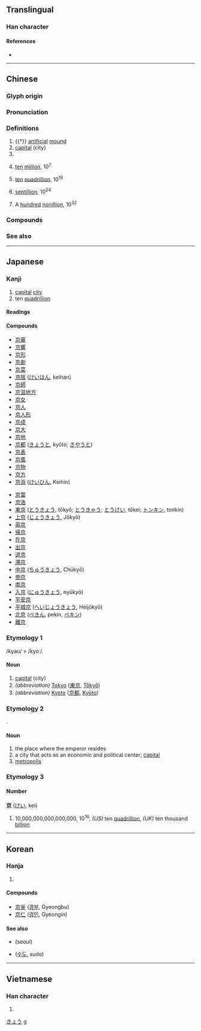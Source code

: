 {{also|亰}}
{{character info/new}}
<!-- may be replaced by zh-forms -->
==Translingual==
{{stroke order|strokes=8}}

===Han character===
{{Han char|rn=8|rad=亠|as=06|sn=8|four=00906|canj=YRF|ids=⿳亠口小}}

====References====
* {{Han ref|kx=0088.190|dkj=00299|dj=0187.110|hdz=10284.060|uh=4EAC|ud=20140|bh=A8CA|bd=43210}}

----

==Chinese==
{{zh-forms|alt=亰}}

===Glyph origin===
{{Han etym}}

===Pronunciation===
{{zh-pron
|m=jīng
|c=ging1
|h=pfs=kîn
|md=gĭng
|mn=kiaⁿ/keng
|mn_note=kiaⁿ - vernacular; keng - literary
|mn-t=gian1
|w=1jin
|mc=y
|oc=y
|ma=y
|cat=n,num
}}

===Definitions===
{{zh-hanzi}}

# {{†}} [[artificial]] [[mound]]
# [[capital]] (city)
# {{zh-short|北京|Beijing}}
# {{lb|zh|obsolete}} [[ten]] [[million]], 10<sup>7</sup>
# {{lb|zh|obsolete}} [[ten]] [[quadrillion]], 10<sup>16</sup>
# {{lb|zh|obsolete}} [[septillion]], 10<sup>24</sup>
# {{lb|zh|obsolete}} A [[hundred]] [[nonillion]], 10<sup>32</sup>

===Compounds===
{{zh-der|京白|京白梨|京菜|京城|東京|京都|京二胡|京官|京胡|京華|京劇|京派|京腔|京師|京味|京味兒|京戲|京韻大鼓|京族|京津大鼓|北京時間|京債|京花子|京兆|五日京兆|北京鴨|京報|京闕|京室|京倉|京畿|中京|京府|北京|京京|京油子|京調|上京|京語|二京|京洛|北京條約|京兆尹|京堂|京畿令|京尹|京江|京斯敦|帝京|京話|京滬鐵路|京東大鼓|北京狗|京口|京邑|京觀|四京|兩京|南京|京八寸|京片子|京縣|南京條約|北京大學|北京人|北京之春|京繡|光復舊京|京察|東京灣|玉京|東京股市|汴京|研京練都|神京|洛京|海京|放京債|盛京|燕京|灤京|東京影展|莫之與京|鎬京|進京|西京雜記|西京|維京人|陪京|西京賦}}

===See also===
{{zh-numerals-10^4}}

{{cln|zh|numeral symbols|numerals}}

----

==Japanese==

===Kanji===
{{ja-kanji|grade=2|rs=亠06}}

# [[capital]] [[city]]
# ten [[quadrillion]]

====Readings====
{{ja-readings
|goon=きょう<きやう
|kanon=けい
|toon=きん
|kun=みやこ-
|nanori=あつ, たか
}}

====Compounds====
{{top2}}
* [[京華]]
* [[京響]]
* [[京形]]
* [[京劇]]
* [[京菜]]
* [[京阪]] ([[けいはん]], keihan)
* [[京師]]
* [[京滋地方]]
* [[京女]]
* [[京人]]
* [[京人形]]
* [[京成]]
* [[京大]]
* [[京地]]
* [[京都]] ([[きょうと]], kyōto; [[きやうと]])
* [[京表]]
* [[京風]]
* [[京物]]
* [[京方]]
* [[京浜]] ([[けいひん]], Keihin)
{{mid2}}
* [[京葉]]
* [[京洛]]
* [[東京]] ([[とうきょう]], tōkyō; [[とうきゃう]]; [[とうけい]], tōkei; [[トンキン]], tonkin)
* [[上京]] ([[じょうきょう]], Jōkyō)
* [[英京]]
* [[帰京]]
* [[在京]]
* [[出京]]
* [[退京]]
* [[滞京]]
* [[中京]] ([[ちゅうきょう]], Chūkyō)
* [[帝京]]
* [[南京]]
* [[入京]] ([[にゅうきょう]], nyūkyō)
* [[平安京]]
* [[平城京]] ([[へいじょうきょう]], Heijōkyō)
* [[北京]] ([[ぺきん]], pekin, [[ペキン]])
* [[離京]]
{{bottom}}

===Etymology 1===
/kyau/ > /kyoː/.

====Noun====
{{ja-noun|きょう|hhira=きやう}}

# [[capital]] (city)
# ''(abbreviation)'' [[Tokyo]] ([[東京]], [[Tokyo|Tōkyō]])
# ''(abbreviation)'' [[Kyoto]] ([[京都]], [[Kyoto|Kyōto]])

===Etymology 2===
{{compound|宮|tr1=miya|t1=imperial palace|処|tr2=ko|t2=place|lang=ja}}.

====Noun====
{{ja-noun|みやこ}}

# the place where the emperor resides
# a city that acts as an economic and political center; [[capital]]
# [[metropolis]]

===Etymology 3===

====Number====
'''京''' ([[けい]], kei)

# 10,000,000,000,000,000, 10<sup>16</sup>, ''(US)'' ten [[quadrillion]], ''(UK)'' ten thousand [[billion]]

[[Category:Japanese nouns|きょう]]
[[Category:Japanese numeral symbols|g]]

----

==Korean==

===Hanja===
{{ko-hanja|hangeul=경|mr=kyŏng|y=kyeng}}

# {{defn|lang=ko|sort=亠06}}

====Compounds====
* [[京釜]] ([[경부]], Gyeongbu)
* [[京仁]] ([[경인]], Gyeongin)

====See also====
* {{l|ko|서울}} (seoul)
* {{l|ko|首都}} ([[수도]], sudo)

----

==Vietnamese==

===Han character===
{{vi-hantu|kinh|rs=亠06}}

# {{defn|lang=vi|sort=亠06}}